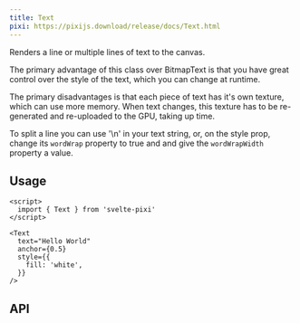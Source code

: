 ```yaml
---
title: Text
pixi: https://pixijs.download/release/docs/Text.html
---
```



Renders a line or multiple lines of text to the canvas.

The primary advantage of this class over BitmapText is that you have great control over the style of the text, which you can change at runtime.

The primary disadvantages is that each piece of text has it's own texture, which can use more memory. When text changes, this texture has to be re-generated and re-uploaded to the GPU, taking up time.

To split a line you can use '\n' in your text string, or, on the style prop, change its `wordWrap` property to true and and give the `wordWrapWidth` property a value.

## Usage

```svelte live
<script>
  import { Text } from 'svelte-pixi'
</script>

<Text
  text="Hello World"
  anchor={0.5}
  style={{
    fill: 'white',
  }}
/>
```

## API

<ComponentAPI component="Text.svelte" />

